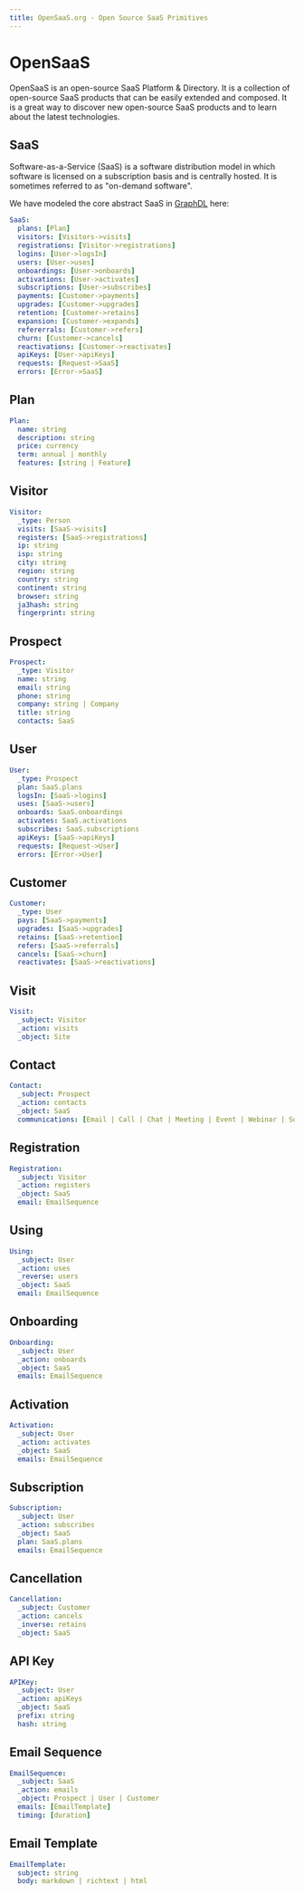 ```yaml
---
title: OpenSaaS.org - Open Source SaaS Primitives
---
```


# OpenSaaS
 
OpenSaaS is an open-source SaaS Platform & Directory. It is a collection of open-source 
SaaS products that can be easily extended and composed. It is a great way to discover new 
open-source SaaS products and to learn about the latest technologies.

## SaaS

Software-as-a-Service (SaaS) is a software distribution model in which software is licensed
on a subscription basis and is centrally hosted. It is sometimes referred to as "on-demand
software".

We have modeled the core abstract SaaS in [GraphDL](https://graphdl.org) here:

```yaml
SaaS:
  plans: [Plan]
  visitors: [Visitors->visits]
  registrations: [Visitor->registrations]
  logins: [User->logsIn]
  users: [User->uses]
  onboardings: [User->onboards]
  activations: [User->activates]
  subscriptions: [User->subscribes]
  payments: [Customer->payments]
  upgrades: [Customer->upgrades]
  retention: [Customer->retains]
  expansion: [Customer->expands]
  refererrals: [Customer->refers]
  churn: [Customer->cancels]
  reactivations: [Customer->reactivates]
  apiKeys: [User->apiKeys]
  requests: [Request->SaaS]
  errors: [Error->SaaS]
```

## Plan

```yaml
Plan:
  name: string
  description: string
  price: currency
  term: annual | monthly
  features: [string | Feature]
```

## Visitor

```yaml
Visitor:
  _type: Person
  visits: [SaaS->visits]
  registers: [SaaS->registrations]
  ip: string
  isp: string
  city: string
  region: string
  country: string
  continent: string
  browser: string
  ja3hash: string
  fingerprint: string
```

## Prospect

```yaml
Prospect:
  _type: Visitor
  name: string
  email: string
  phone: string
  company: string | Company
  title: string
  contacts: SaaS
```

## User

```yaml
User:
  _type: Prospect
  plan: SaaS.plans
  logsIn: [SaaS->logins]
  uses: [SaaS->users]
  onboards: SaaS.onboardings
  activates: SaaS.activations
  subscribes: SaaS.subscriptions
  apiKeys: [SaaS->apiKeys]
  requests: [Request->User]
  errors: [Error->User]
```

## Customer

```yaml
Customer:
  _type: User
  pays: [SaaS->payments]
  upgrades: [SaaS->upgrades] 
  retains: [SaaS->retention]
  refers: [SaaS->referrals] 
  cancels: [SaaS->churn] 
  reactivates: [SaaS->reactivations]
```

## Visit

```yaml
Visit:
  _subject: Visitor
  _action: visits
  _object: Site
```

## Contact

```yaml
Contact:
  _subject: Prospect
  _action: contacts
  _object: SaaS
  communications: [Email | Call | Chat | Meeting | Event | Webinar | Social | Other]
```

## Registration

```yaml
Registration:
  _subject: Visitor
  _action: registers
  _object: SaaS
  email: EmailSequence
```

## Using

```yaml  
Using:
  _subject: User
  _action: uses
  _reverse: users
  _object: SaaS
  email: EmailSequence
```

## Onboarding

```yaml
Onboarding:
  _subject: User
  _action: onboards
  _object: SaaS
  emails: EmailSequence
```

## Activation

```yaml
Activation:
  _subject: User
  _action: activates
  _object: SaaS
  emails: EmailSequence
```

## Subscription

```yaml
Subscription:
  _subject: User
  _action: subscribes
  _object: SaaS
  plan: SaaS.plans
  emails: EmailSequence
```

## Cancellation

```yaml
Cancellation:
  _subject: Customer
  _action: cancels
  _inverse: retains
  _object: SaaS
```

## API Key

```yaml
APIKey:
  _subject: User
  _action: apiKeys
  _object: SaaS
  prefix: string
  hash: string
```

## Email Sequence

```yaml
EmailSequence:
  _subject: SaaS
  _action: emails
  _object: Prospect | User | Customer
  emails: [EmailTemplate]
  timing: [duration]
```

## Email Template

```yaml
EmailTemplate:
  subject: string
  body: markdown | richtext | html
```